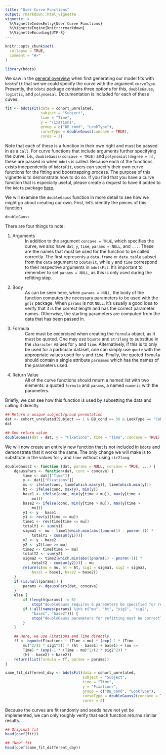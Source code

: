 ```yaml
---
title: "User Curve Functions"
output: rmarkdown::html_vignette
vignette: >
  %\VignetteIndexEntry{User Curve Functions}
  %\VignetteEngine{knitr::rmarkdown}
  %\VignetteEncoding{UTF-8}
---
```



```r
knitr::opts_chunk$set(
  collapse = TRUE,
  comment = "#>"
)
```

```r
library(bdots)
```

We saw in the [general overview](bdots.html) when first generating our model fits with `bdotsFit` that we we could specify the curve with the argument `curveType`. Presently, the `bdots` package contains three options for this, `doubleGauss`, `logistic`, and `polynomial`. Documentation is included for each of these cuves. 

```r
fit <- bdotsFit(data = cohort_unrelated,
                subject = "Subject",
                time = "Time",
                y = "Fixations",
                group = c("DB_cond", "LookType"),
                curveType = doubleGauss(concave = TRUE),
                cores = 2)
```

Note that each of these is a function in their own right and must be passed in as a `call`. For curve functions that include arguments further specifying the curve, i.e., `doubleGauss(concave = TRUE)` and `polynomial(degree = n)`, these are passed in when `bdots` is called. Because each of the functions exists independently of `bdotsFit`, users can specify their own curve functions for the fitting and bootstrapping process. The purpose of this vignette is to demonstrate how to do so. If you find that you have a curve function that is especially useful, please create a request to have it added to the `bdots` package [here](https://github.com/collinn/bdots/issues).

We will examine the `doubleGauss` function in more detail to see how we might go about creating our own. First, let's identify the pieces of this function

```r
doubleGauss
```

There are four things to note:

1. Arguments
  : In addition to the argument `concave = TRUE`, which specifies the curve, we also have `dat`, `y`, `time`, `params = NULL`, and `...`. These are the names that must be used for the function to be called correctly. The first represents a `data.frame` or `data.table` subset from the `data` argument to `bdotsFit`, while `y` and `time` correspond to their respective arguments in `bdotsFit`. It's important to remember to set `params = NULL`, as this is only used during the refitting step. 
2. Body
  : As can be seen here, when `params = NULL`, the body of the function computes the necessary parameters to be used with the `gnls` package. When `params` is not `NULL`, it's usually a good idea to verify that it is the correct length and has the correct parameter names. Otherwise, the starting parameters are computed from the data that has been passed in.
4. Formula
  : Care must be excercised when creating the `formula` object, as it must be quoted. One may use `bquote` and `str2lang` to substitue in the `character` values for `y` and `time`. Alternatively, if this is to only be used for a particular dataset, one can simply use `quote` with the appropriate values used for `y` and `time`. Finally, the quoted `formula` should contain a single attribute `parnames` which has the names of the parameters used. 
3. Return Value
  : All of the curve functions should return a named list with two elements: a quoted `formula` and `params`, a named `numeric` with the parameters. 

Briefly, we can see how this function is used by subsetting the data and calling it directly.

```r
## Return a unique subject/group permutation
dat <- cohort_unrelated[Subject == 1 & DB_cond == 50 & LookType == "Cohort", ]
dat
```

```r
## See return value
doubleGauss(dat = dat, y = "Fixations", time = "Time", concave = TRUE)
```

We will now create an entirely new function that is not included in `bdots` and demonstrate that it works the same. The only change we will make is to substitute in the values for `y` and `time` without using `str2lang`.

```r
doubleGauss2 <- function (dat, params = NULL, concave = TRUE, ...) {
    dgaussPars <- function(dat, conc = concave) {
        time <- dat[["Time"]]
        y <- dat[["Fixations"]]
        mu <- ifelse(conc, time[which.max(y)], time[which.min(y)])
        ht <- ifelse(conc, max(y), min(y))
        base1 <- ifelse(conc, min(y[time < mu]), max(y[time < 
            mu]))
        base2 <- ifelse(conc, min(y[time > mu]), max(y[time > 
            mu]))
        y1 <- y - base1
        y1 <- rev(y1[time <= mu])
        time1 <- rev(time[time <= mu])
        totalY1 <- sum(y1)
        sigma1 <- mu - time1[which.min(abs((pnorm(1) - pnorm(-1)) * 
            totalY1 - cumsum(y1)))]
        y2 <- y - base2
        y2 <- y2[time >= mu]
        time2 <- time[time >= mu]
        totalY2 <- sum(y2)
        sigma2 <- time2[which.min(abs((pnorm(1) - pnorm(-1)) * 
            totalY2 - cumsum(y2)))] - mu
        return(c(mu = mu, ht = ht, sig1 = sigma1, sig2 = sigma2, 
            base1 = base1, base2 = base2))
    }
    if (is.null(params)) {
        params <- dgaussPars(dat, concave)
    }
    else {
        if (length(params) != 6) 
            stop("doubleGauss requires 6 parameters be specified for refitting")
        if (!all(names(params) %in% c("mu", "ht", "sig1", "sig2", 
            "base1", "base2"))) {
            stop("doubleGauss parameters for refitting must be correctly labeled")
        }
    }

    ## Here, we use Fixations and Time directly
    ff <- bquote(Fixations ~ (Time < mu) * (exp(-1 * (Time - 
        mu)^2/(2 * sig1^2)) * (ht - base1) + base1) + (mu <= 
        Time) * (exp(-1 * (Time - mu)^2/(2 * sig2^2)) * 
        (ht - base2) + base2))
    return(list(formula = ff, params = params))
}

same_fit_different_day <- bdotsFit(data = cohort_unrelated,
                                   subject = "Subject",
                                   time = "Time",
                                   y = "Fixations",
                                   group = c("DB_cond", "LookType"),
                                   curveType = doubleGauss2(concave = TRUE),
                                   cores = 2)
```

Because the curves are fit randomly and seeds have not yet be implemented, we can only roughly verify that each function returns similar results.

```r
## Original fit
head(coef(fit))

## "New" fit
head(coef(same_fit_different_day))
```













